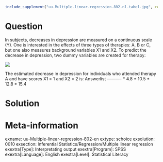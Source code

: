```r
include_supplement("uu-Multiple-linear-regression-802-nl-tabel.jpg", recursive = TRUE)
```

Question
========
  
In subjects, decreases in depression are measured on a continuous scale (Y). One is interested in the effects of three types of therapies: A, B or C, but one also measures background variables X1 and X2. To predict the decrease in depression, two dummy variables are created for therapy:

![](uu-Multiple-linear-regression-802-nl-tabel.jpg)

The estimated decrease in depression for individuals who attended therapy A and have scores X1 = 1 and X2 = 2 is: 
Answerlist
----------
* 4.8
* 10.5
* 12.8
* 15.4


Solution
========

Meta-information
================
exname: uu-Multiple-linear-regression-802-en
extype: schoice
exsolution: 0010
exsection: Inferential Statistics/Regression/Multiple linear regression
exextra[Type]: Interpretating output
exextra[Program]: SPSS
exextra[Language]: English
exextra[Level]: Statistical Literacy
